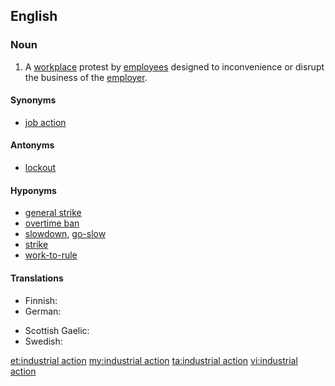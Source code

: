 ==English==
{{wikipedia}}

===Noun===
{{en-noun|head=[[industrial]] [[action]]}}

# {{context|chiefly|British|lang=en}} A [[workplace]] protest by [[employee|employees]] designed to inconvenience or disrupt the business of the [[employer]].

====Synonyms====
* [[job action]] {{qualifier|US}}

====Antonyms====
* [[lockout]]

====Hyponyms====
* [[general strike]]
* [[overtime ban]]
* [[slowdown]], [[go-slow]]
* [[strike]]
* [[work-to-rule]]

====Translations====
{{trans-top|workplace protest}}
* Finnish: {{t+|fi|työtaistelu}}
* German: {{t+|de|Arbeitskampf|m}}
{{trans-mid}}
* Scottish Gaelic: {{t|gd|stailc|f}}
* Swedish: {{t|sv|stridsåtgärd|c}}
{{trans-bottom}}

[[et:industrial action]]
[[my:industrial action]]
[[ta:industrial action]]
[[vi:industrial action]]